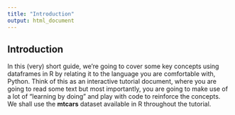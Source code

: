 ```yaml
---
title: "Introduction"
output: html_document
---
```


## Introduction

In this (very) short guide, we're going to cover some key concepts using dataframes in R by relating it to the language you are comfortable with, Python. Think of this as an interactive tutorial document, where you are going to read some text but most importantly, you are going to make use of a lot of "learning by doing" and play with code to reinforce the concepts. We shall use the **mtcars** dataset available in R throughout the tutorial.
